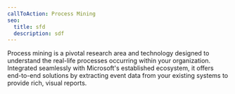 ```yaml
---
callToAction: Process Mining
seo:
  title: sfd
  description: sdf
---
```


Process mining is a pivotal research area and technology designed to understand the real-life processes occurring within your organization. Integrated seamlessly with Microsoft's established ecosystem, it offers end-to-end solutions by extracting event data from your existing systems to provide rich, visual reports.
